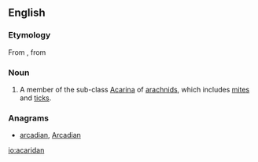 ==English==

===Etymology===
From {{etyl|NL.}}, from {{etyl|grc}} {{term|ἀκαρί||mite|tr=akari|lang=grc|sc=polytonic}}

===Noun===
{{head|en|noun}}

# {{zoology}} A member of the sub-class [[Acarina]] of [[arachnid]]s, which includes [[mite]]s and [[tick]]s.

===Anagrams===
* [[arcadian#English|arcadian]], [[Arcadian#English|Arcadian]]

[[io:acaridan]]